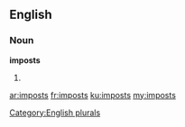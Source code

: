 ==English==

===Noun===
'''imposts'''

# {{plural of|[[impost]]}}

[[Category:English plurals]]

[[ar:imposts]]
[[fr:imposts]]
[[ku:imposts]]
[[my:imposts]]
